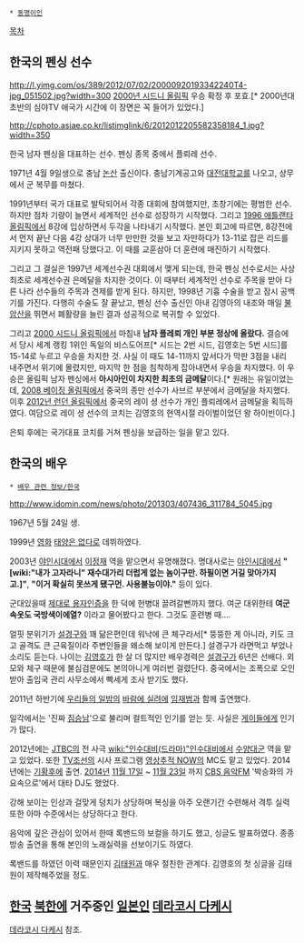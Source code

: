  * [[동명이인]]

[[목차]]

== 한국의 펜싱 선수 ==
http://l.yimg.com/os/389/2012/07/02/20000920193342240T4-jpg_051502.jpg?width=300
[[2000년 시드니 올림픽]] 우승 확정 후 포효.[* 2000년대 초반의 심야TV 애국가 시간에 이 장면은 꼭 들어가 있었다.]

http://cphoto.asiae.co.kr/listimglink/6/2012012205582358184_1.jpg?width=350

한국 남자 펜싱을 대표하는 선수. 펜싱 종목 중에서 플뢰레 선수.

1971년 4월 9일생으로 충남 [[논산]] 출신이다. 충남기계공고와 [[대전대학교]]를 나오고, 상무에서 군 복무를 마쳤다. 

1991년부터 국가 대표로 발탁되어서 각종 대회에 참여했지만, 초창기에는 평범한 선수. 하지만 점차 기량이 늘면서 세계적인 선수로 성장하기 시작했다. 그리고 [[1996 애틀랜타 올림픽]]에서 8강에 입상하면서 두각을 나타내기 시작했다. 본인 회고에 따르면, 8강전에서 먼저 끝난 다음 4강 상대가 너무 만만한 것을 보고 자만하다가 13-11로 잡은 리드를 지키지 못하고 역전패 당했다고. 이 때를 교훈삼아 더 훈련에 매진하기 시작했다.

그리고 그 결실은 1997년 세계선수권 대회에서 맺게 되는데, 한국 펜싱 선수로서는 사상 최초로 세계선수권 은메달을 차지한 것이다. 이 때부터 세계적인 선수로 주목을 받아 다른 나라 선수들의 주목과 견제를 받게 된다. 하지만, 1998년 기흉 수술을 받고 잠시 공백기를 가진다. 다행히 수술도 잘 끝났고, 펜싱 선수 출신인 아내 김영아의 내조와 매일 [[불암산]]을 뛰면서 폐활량을 늘린 결과 성공적으로 복귀할 수 있었다.

그리고 [[2000 시드니 올림픽]]에서 마침내 '''남자 플레뢰 개인 부분 정상에 올랐다.''' 결승에서 당시 세계 랭킹 1위인 독일의 비스도어프[* 시드는 2번 시드, 김영호는 5번 시드]를 15-14로 누르고 우승을 차지한 것. 사실 이 때도 14-11까지 앞서다가 막판 3점을 내리 내주면서 위기에 몰렸지만, 마지막 한 점을 침착하게 잡아내면서 우승을 차지했다. 이 우승은 올림픽 남자 펜싱에서 '''아시아인이 차지한 최초의 금메달'''이다.[* 원래는 유일이었는데, [[2008 베이징 올림픽]]에서 중국의 종만 선수가 사브르 부분에서 금메달을 차지했다. 이후 [[2012년 런던 올림픽]]에서 중국의 레이 셩 선수가 개인 플뢰레에서 금메달을 획득하였다. 여담으로 레이 셩 선수의 코치는 김영호의 현역시절 라이벌이었던 왕 하이빈이다.]

은퇴 후에는 국가대표 코치를 거쳐 펜싱을 보급하는 일을 맡고 있다.

== 한국의 배우 ==
 * [[배우 관련 정보/한국]]
http://www.idomin.com/news/photo/201303/407436_311784_5045.jpg

1967년 5월 24일 생.

1999년 [[영화]] [[태양은 없다]]로 데뷔하였다.

2003년 [[야인시대]]에서 [[이정재(깡패)|이정재]] 역을 맡으면서 유명해졌다. 명대사로는 [[야인시대]]에서 '''"[wiki:"내가 고자라니" 재수대가리 더럽게 없는 놈이구만. 하필이면 거길 맞아가지고.]"''', '''"이거 확실히 못쓰게 됐구먼. 사용불능이야."''' 등이 있다.

군대있을때 [http://www.newsen.com/news_view.php?uid=200907120126581001 제대로 용자인증을] 한 덕에 헌병대 끌려갈뻔까지 했다. 여군 대위한테 '''여군속옷도 국방색이에열?''' 이라고 물어봤다고 한다. 그것도 훈련병 때….

얼핏 분위기가 [[설경구]]와 꽤 닮은편인데 워낙에 큰 체구라서[* 뚱뚱한 게 아니라, 키도 크고 골격도 큰 근육질이라 주변인들을 왜소해 보이게 만든다.] 설경구가 라면먹고 부었나 소리도 듣는다. 나이는 [[김영호]]가 한 살 더 많지만 배우경력은 [[설경구]]가 6년은 선배다. 외모와 체구 때문에 불심검문에도 본의아니게 여러번 걸렸단다. 중국에서는 조폭으로 오인받아 출입국 관리 사무소에서 빡세게 조사 받기도 했다.

2011년 하반기에 [[우리들의 일밤]]의 [[바람에 실려]]에 [[임재범]]과 함께 출연했다. 

일각에서는 '진짜 [[짐승남]]'으로 불리며 컬트적인 인기를 얻는 듯. 사실은 [[게이]]들에게 인기가 많다.

2012년에는 [[JTBC]]의 전 사극 [[wiki:"인수대비(드라마)"인수대비]]에서 [[수양대군]] 역을 맡고 있었다. 또한 [[TV조선]]의 시사 프로그램 [[영상추적 NOW]]의 MC도 맡고 있었다. 2014년에는 [[기황후]]에 출연. [[2014년]] [[11월 17일]] ~ [[11월 23일]] 까지 [[CBS 음악FM]] '박승화의 가요속으로'에서 대타 DJ도 했었다.

강해 보이는 인상과 걸맞게 덩치가 상당하며 복싱을 아주 오랜기간 수련해서 격투 실력또한 아마 수준에서는 상당하다고 한다. 

음악에 깊은 관심이 있어서 한때 록밴드의 보컬을 하기도 했고, 싱글도 발표하였다. 종종 방송 출연을 통해 본인의 노래실력을 선보이기도 하였다.

{{{#!HTML
<iframe width="640" height="360" src="https://www.youtube.com/embed/ILvHvpZnKLo" frameborder="0" allowfullscreen></iframe> 
}}}


록밴드를 하였던 이력 때문인지 [[김태원]]과 매우 절친한 관계다. 김영호의 첫 싱글을 김태원이 제작해주었을 정도.

== [[한국]] [[북한]]에 거주중인 [[일본인]] [[데라코시 다케시]] ==
[[데라코시 다케시]] 참조.
